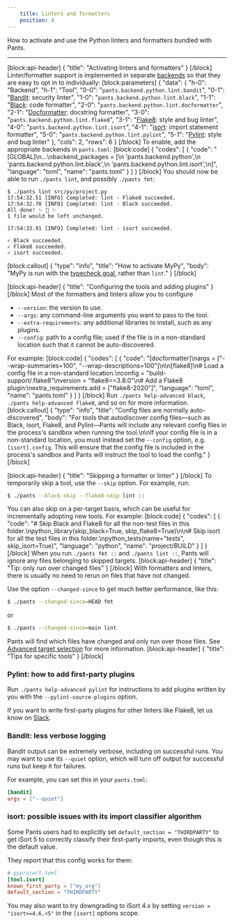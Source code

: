 ```yaml
---
    title: Linters and formatters
    position: 4
---
```


How to activate and use the Python linters and formatters bundled with Pants.

---

[block:api-header]
{
  "title": "Activating linters and formatters"
}
[/block]
Linter/formatter support is implemented in separate [backends](doc:enabling-backends) so that they are easy to opt in to individually:
[block:parameters]
{
  "data": {
    "h-0": "Backend",
    "h-1": "Tool",
    "0-0": "`pants.backend.python.lint.bandit`",
    "0-1": "[Bandit](https://bandit.readthedocs.io/en/latest/): security linter",
    "1-0": "`pants.backend.python.lint.black`",
    "1-1": "[Black](https://black.readthedocs.io/en/stable/): code formatter",
    "2-0": "`pants.backend.python.lint.docformatter`",
    "2-1": "[Docformatter](https://pypi.org/project/docformatter/): docstring formatter",
    "3-0": "`pants.backend.python.lint.flake8`",
    "3-1": "[Flake8](https://flake8.pycqa.org/en/latest/): style and bug linter",
    "4-0": "`pants.backend.python.lint.isort`",
    "4-1": "[isort](https://readthedocs.org/projects/isort/): import statement formatter",
    "5-0": "`pants.backend.python.lint.pylint`",
    "5-1": "[Pylint](https://www.pylint.org/): style and bug linter"
  },
  "cols": 2,
  "rows": 6
}
[/block]
To enable, add the appropriate backends in `pants.toml`:
[block:code]
{
  "codes": [
    {
      "code": "[GLOBAL]\n...\nbackend_packages = [\n  'pants.backend.python',\n  'pants.backend.python.lint.black',\n  'pants.backend.python.lint.isort',\n]",
      "language": "toml",
      "name": "pants.toml"
    }
  ]
}
[/block]
You should now be able to run `./pants lint`, and possibly `./pants fmt`:

```
$ ./pants lint src/py/project.py
17:54:32.51 [INFO] Completed: lint - Flake8 succeeded.
17:54:32.70 [INFO] Completed: lint - Black succeeded.
All done! ✨ 🍰 ✨
1 file would be left unchanged.

17:54:33.91 [INFO] Completed: lint - isort succeeded.

✓ Black succeeded.
✓ Flake8 succeeded.
✓ isort succeeded.
```
[block:callout]
{
  "type": "info",
  "title": "How to activate MyPy",
  "body": "MyPy is run with the [typecheck goal](doc:python-typecheck-goal), rather than `lint`."
}
[/block]

[block:api-header]
{
  "title": "Configuring the tools and adding plugins"
}
[/block]
Most of the formatters and linters allow you to configure

* `--version`: the version to use.
* `--args`: any command-line arguments you want to pass to the tool.
* `--extra-requirements`: any additional libraries to install, such as any plugins.
* `--config`: path to a config file; used if the file is in a non-standard location such that it cannot be auto-discovered.

For example:
[block:code]
{
  "codes": [
    {
      "code": "[docformatter]\nargs = [\"--wrap-summaries=100\", \"--wrap-descriptions=100\"]\n\n[flake8]\n# Load a config file in a non-standard location.\nconfig = \"build-support/.flake8\"\nversion = \"flake8==3.8.0\"\n# Add a Flake8 plugin:\nextra_requirements.add = [\"flake8-2020\"]",
      "language": "toml",
      "name": "pants.toml"
    }
  ]
}
[/block]
Run `./pants help-advanced black`, `./pants help-advanced flake8`, and so on for more information.
[block:callout]
{
  "type": "info",
  "title": "Config files are normally auto-discovered",
  "body": "For tools that autodiscover config files—such as Black, isort, Flake8, and Pylint—Pants will include any relevant config files in the process's sandbox when running the tool.\n\nIf your config file is in a non-standard location, you must instead set the `--config` option, e.g. `[isort].config`. This will ensure that the config file is included in the process's sandbox and Pants will instruct the tool to load the config."
}
[/block]

[block:api-header]
{
  "title": "Skipping a formatter or linter"
}
[/block]
To temporarily skip a tool, use the `--skip` option. For example, run:

```bash
$ ./pants --black-skip --flake8-skip lint ::
```

You can also skip on a per-target basis, which can be useful for incrementally adopting new tools. For example:
[block:code]
{
  "codes": [
    {
      "code": "# Skip Black and Flake8 for all the non-test files in this folder.\npython_library(skip_black=True, skip_flake8=True)\n\n# Skip isort for all the test files in this folder.\npython_tests(name=\"tests\", skip_isort=True)",
      "language": "python",
      "name": "project/BUILD"
    }
  ]
}
[/block]
When you run `./pants fmt ::` and `./pants lint ::`, Pants will ignore any files belonging to skipped targets.
[block:api-header]
{
  "title": "Tip: only run over changed files"
}
[/block]
With formatters and linters, there is usually no need to rerun on files that have not changed.

Use the option `--changed-since` to get much better performance, like this:

```bash
$ ./pants --changed-since=HEAD fmt
```

or

```bash
$ ./pants --changed-since=main lint
```

Pants will find which files have changed and only run over those files. See [Advanced target selection](doc:advanced-target-selection) for more information.
[block:api-header]
{
  "title": "Tips for specific tools"
}
[/block]
### Pylint: how to add first-party plugins

Run `./pants help-advanced pylint` for instructions to add plugins written by you with the `--pylint-source-plugins` option.

If you want to write first-party plugins for other linters like Flake8, let us know on [Slack](doc:getting-help).

### Bandit: less verbose logging

Bandit output can be extremely verbose, including on successful runs. You may want to use its `--quiet` option, which will turn off output for successful runs but keep it for failures. 

For example, you can set this in your `pants.toml`:

```toml
[bandit]
args = ["--quiet"]
```

### isort: possible issues with its import classifier algorithm

Some Pants users had to explicitly set `default_section = "THIRDPARTY"` to get iSort 5 to correctly classify their first-party imports, even though this is the default value.

They report that this config works for them:

```toml
# pyproject.toml
[tool.isort]
known_first_party = ["my_org"]
default_section = "THIRDPARTY"
```

You may also want to try downgrading to iSort 4.x by setting `version = "isort>=4.6,<5"` in the `[isort]` options scope.